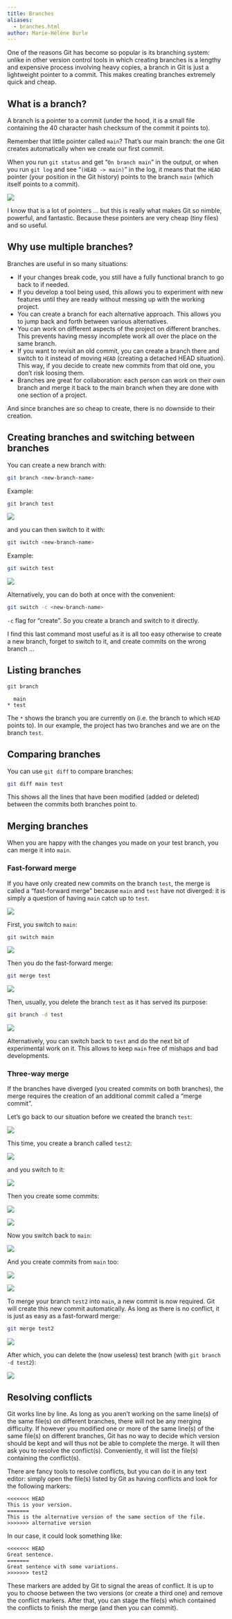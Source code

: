 ```yaml
---
title: Branches
aliases:
  - branches.html
author: Marie-Hélène Burle
---
```


:::{.def}

One of the reasons Git has become so popular is its branching system: unlike in other version control tools in which creating branches is a lengthy and expensive process involving heavy copies, a branch in Git is just a lightweight pointer to a commit. This makes creating branches extremely quick and cheap.

:::

## What is a branch?

A branch is a pointer to a commit (under the hood, it is a small file containing the 40 character hash checksum of the commit it points to).

Remember that little pointer called `main`? That's our main branch: the one Git creates automatically when we create our first commit.

When you run `git status` and get "`On branch main`" in the output, or when you run `git log` and see "`(HEAD -> main)`" in the log, it means that the `HEAD` pointer (your position in the Git history) points to the branch `main` (which itself points to a commit).

![](img/06.png){fig-alt="noshadow"}

I know that is a lot of pointers ... but this is really what makes Git so nimble, powerful, and fantastic. Because these pointers are very cheap (tiny files) and so useful.

## Why use multiple branches?

Branches are useful in so many situations:

- If your changes break code, you still have a fully functional branch to go back to if needed.
- If you develop a tool being used, this allows you to experiment with new features until they are ready without messing up with the working project.
- You can create a branch for each alternative approach. This allows you to jump back and forth between various alternatives.
- You can work on different aspects of the project on different branches. This prevents having messy incomplete work all over the place on the same branch.
- If you want to revisit an old commit, you can create a branch there and switch to it instead of moving `HEAD` (creating a detached HEAD situation). This way, if you decide to create new commits from that old one, you don't risk loosing them.
- Branches are great for collaboration: each person can work on their own branch and merge it back to the main branch when they are done with one section of a project.

And since branches are so cheap to create, there is no downside to their creation.

## Creating branches and switching between branches

You can create a new branch with:

```.bash
git branch <new-branch-name>
```

:::{.example}

Example:

:::

```.bash
git branch test
```

![](img/13.png){fig-alt="noshadow"}

and you can then switch to it with:

```.bash
git switch <new-branch-name>
```

:::{.example}

Example:

:::

```.bash
git switch test
```

![](img/14.png){fig-alt="noshadow"}

Alternatively, you can do both at once with the convenient:

```.bash
git switch -c <new-branch-name>
```

:::{.note}

`-c` flag for "create". So you create a branch and switch to it directly.

:::

I find this last command most useful as it is all too easy otherwise to create a new branch, forget to switch to it, and create commits on the wrong branch ...

## Listing branches

```.bash
git branch
```

````
  main
* test
````

The `*` shows the branch you are currently on (i.e. the branch to which `HEAD` points to). In our example, the project has two branches and we are on the branch `test`.

## Comparing branches

You can use `git diff` to compare branches:

```.bash
git diff main test
```

This shows all the lines that have been modified (added or deleted) between the commits both branches point to.

## Merging branches

When you are happy with the changes you made on your test branch, you can merge it into `main`.

### Fast-forward merge

If you have only created new commits on the branch `test`, the merge is called a "fast-forward merge" because `main` and `test` have not diverged: it is simply a question of having `main` catch up to `test`.

![](img/16.png){fig-alt="noshadow"}

First, you switch to `main`:

```.bash
git switch main
```

![](img/17.png){fig-alt="noshadow"}

Then you do the fast-forward merge:

```.bash
git merge test
```

![](img/18.png){fig-alt="noshadow"}

Then, usually, you delete the branch `test` as it has served its purpose:

```.bash
git branch -d test
```

![](img/19.png){fig-alt="noshadow"}

Alternatively, you can switch back to `test` and do the next bit of experimental work on it. This allows to keep `main` free of mishaps and bad developments.

### Three-way merge

If the branches have diverged (you created commits on both branches), the merge requires the creation of an additional commit called a "merge commit".

Let's go back to our situation before we created the branch `test`:

![](img/06.png){fig-alt="noshadow"}

This time, you create a branch called `test2`:

![](img/20.png){fig-alt="noshadow"}

and you switch to it:

![](img/21.png){fig-alt="noshadow"}

Then you create some commits:

![](img/22.png){fig-alt="noshadow"}

![](img/23.png){fig-alt="noshadow"}

Now you switch back to `main`:

![](img/24.png){fig-alt="noshadow"}

And you create commits from `main` too:

![](img/25.png){fig-alt="noshadow"}

![](img/26.png){fig-alt="noshadow"}

To merge your branch `test2` into `main`, a new commit is now required. Git will create this new commit automatically. As long as there is no conflict, it is just as easy as a fast-forward merge:

```.bash
git merge test2
```

![](img/27.png){fig-alt="noshadow"}

After which, you can delete the (now useless) test branch (with `git branch -d test2`):

![](img/28.png){fig-alt="noshadow"}

## Resolving conflicts

Git works line by line. As long as you aren't working on the same line(s) of the same file(s) on different branches, there will not be any merging difficulty. If however you modified one or more of the same line(s) of the same file(s) on different branches, Git has no way to decide which version should be kept and will thus not be able to complete the merge. It will then ask you to resolve the conflict(s). Conveniently, it will list the file(s) containing the conflict(s).

There are fancy tools to resolve conflicts, but you can do it in any text editor: simply open the file(s) listed by Git as having conflicts and look for the following markers:

````
<<<<<<< HEAD
This is your version.
=======
This is the alternative version of the same section of the file.
>>>>>>> alternative version
````

In our case, it could look something like:

````
<<<<<<< HEAD
Great sentence.
=======
Great sentence with some variations.
>>>>>>> test2
````

These markers are added by Git to signal the areas of conflict. It is up to you to choose between the two versions (or create a third one) and remove the conflict markers. After that, you can stage the file(s) which contained the conflicts to finish the merge (and then you can commit).
